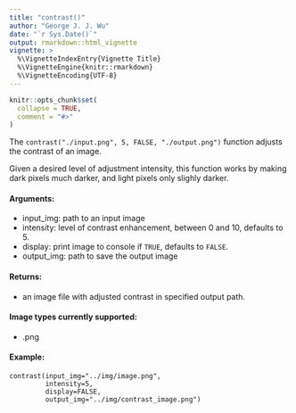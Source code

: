 ```yaml
---
title: "contrast()"
author: "George J. J. Wu"
date: "`r Sys.Date()`"
output: rmarkdown::html_vignette
vignette: >
  %\VignetteIndexEntry{Vignette Title}
  %\VignetteEngine{knitr::rmarkdown}
  %\VignetteEncoding{UTF-8}
---
```


```r
knitr::opts_chunk$set(
  collapse = TRUE,
  comment = "#>"
)
```

The `contrast("./input.png", 5, FALSE, "./output.png")` function adjusts the contrast of an image.

Given a desired level of adjustment intensity, this function works by making dark pixels much darker, and light pixels only slighly darker.

#### Arguments:

- input_img: path to an input image
- intensity: level of contrast enhancement, between 0 and 10, defaults to 5.
- display: print image to console if `TRUE`, defaults to `FALSE`.
- output_img: path to save the output image

#### Returns:

- an image file with adjusted contrast in specified output path.

#### Image types currently supported:

- .png

#### Example:

```
contrast(input_img="../img/image.png", 
         intensity=5, 
         display=FALSE, 
         output_img="../img/contrast_image.png")
```
